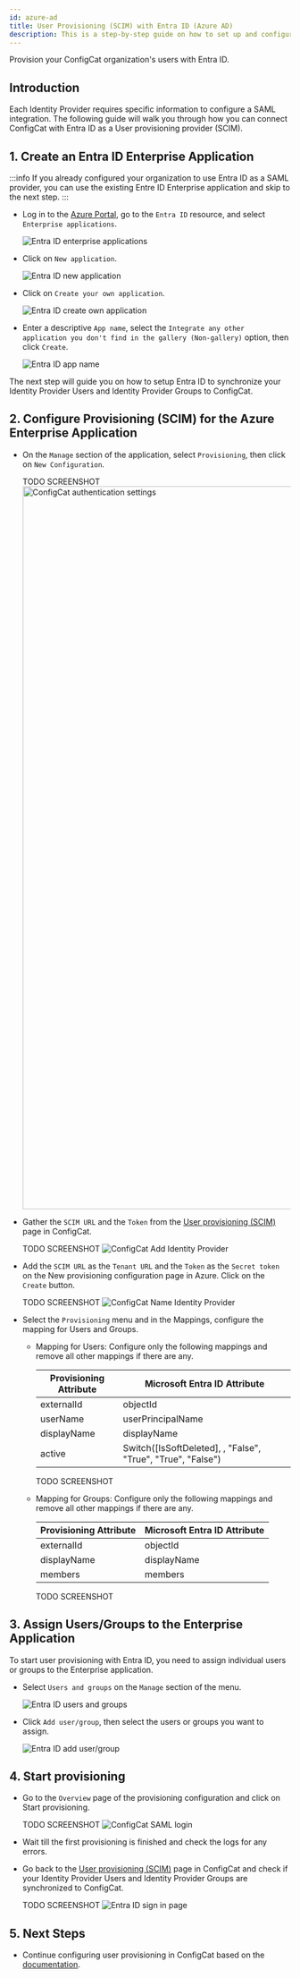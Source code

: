 ```yaml
---
id: azure-ad
title: User Provisioning (SCIM) with Entra ID (Azure AD) 
description: This is a step-by-step guide on how to set up and configure Entra ID (Azure AD) as a User provisioning (SCIM) provider for your organization.
---
```



Provision your ConfigCat organization's users with Entra ID.

## Introduction

Each Identity Provider requires specific information to configure a SAML integration. The following guide will walk you through how you can connect ConfigCat with Entra ID as a User provisioning provider (SCIM).

## 1. Create an Entra ID Enterprise Application

:::info
If you already configured your organization to use Entra ID as a SAML provider, you can use the existing Entre ID Enterprise application and skip to the next step.
:::

- Log in to the <a href="https://portal.azure.com/" target="_blank">Azure Portal</a>, go to the `Entra ID` resource, and select `Enterprise applications`.

  <img className="bordered-img" src="/docs/assets/saml/azure-ad/eapplications.png" alt="Entra ID enterprise applications"/>

- Click on `New application`.

  <img className="bordered-img" src="/docs/assets/saml/azure-ad/new_app.png" alt="Entra ID new application"/>

- Click on `Create your own application`.

  <img className="bordered-img" src="/docs/assets/saml/azure-ad/create_app.png" alt="Entra ID create own application"/>

- Enter a descriptive `App name`, select the `Integrate any other application you don't find in the gallery (Non-gallery)` option, then click `Create`.

  <img className="bordered-img" src="/docs/assets/saml/azure-ad/app_name.png" alt="Entra ID app name"/>

The next step will guide you on how to setup Entra ID to synchronize your Identity Provider Users and Identity Provider Groups to ConfigCat.

## 2. Configure Provisioning (SCIM) for the Azure Enterprise Application

- On the `Manage` section of the application, select `Provisioning`, then click on  `New Configuration`.

  TODO SCREENSHOT
  <img className="bordered-img" src="/docs/assets/saml/dashboard/authentication.png" width="1293" alt="ConfigCat authentication settings"/>

- Gather the `SCIM URL` and the `Token` from the [User provisioning (SCIM)](https://app.configcat.com/organization/user-provisioning/) page in ConfigCat.

  TODO SCREENSHOT
  <img className="bordered-img" src="/docs/assets/saml/dashboard/add_idp.png" alt="ConfigCat Add Identity Provider" />

- Add the `SCIM URL` as the `Tenant URL` and the `Token` as the `Secret token` on the New provisioning configuration page in Azure. Click on the `Create` button.

  TODO SCREENSHOT
  <img className="bordered-img" src="/docs/assets/saml/dashboard/aad_name.png" alt="ConfigCat Name Identity Provider" />

- Select the `Provisioning` menu and in the Mappings, configure the mapping for Users and Groups.
  - Mapping for Users:
    Configure only the following mappings and remove all other mappings if there are any.
    
    | Provisioning Attribute  | Microsoft Entra ID Attribute                                |
    | ----------------------- | ----------------------------------------------------------- | 
    | externalId              | objectId                                                    |
    | userName                | userPrincipalName                                           |
    | displayName             | displayName                                                 |
    | active                  | Switch([IsSoftDeleted], , "False", "True", "True", "False") |
  
    TODO SCREENSHOT
  - Mapping for Groups:
    Configure only the following mappings and remove all other mappings if there are any.
    
    | Provisioning Attribute  | Microsoft Entra ID Attribute |
    | ----------------------- | ---------------------------- | 
    | externalId              | objectId                     |
    | displayName             | displayName                  |
    | members                 | members                      |

    TODO SCREENSHOT

## 3. Assign Users/Groups to the Enterprise Application

To start user provisioning with Entra ID, you need to assign individual users or groups to the Enterprise application.

- Select `Users and groups` on the `Manage` section of the menu.

  <img className="bordered-img" src="/docs/assets/saml/azure-ad/users_groups.png" alt="Entra ID users and groups" />

- Click `Add user/group`, then select the users or groups you want to assign.

  <img className="bordered-img" src="/docs/assets/saml/azure-ad/add_users.png" alt="Entra ID add user/group" />

## 4. Start provisioning

- Go to the `Overview` page of the provisioning configuration and click on Start provisioning.

  TODO SCREENSHOT
  <img className="bordered-img" src="/docs/assets/saml/dashboard/saml_login.png" alt="ConfigCat SAML login"  />

- Wait till the first provisioning is finished and check the logs for any errors.

- Go back to the [User provisioning (SCIM)](https://app.configcat.com/organization/user-provisioning/) page in ConfigCat and check if your Identity Provider Users and Identity Provider Groups are synchronized to ConfigCat.

  TODO SCREENSHOT
  <img className="bordered-img" src="/docs/assets/saml/azure-ad/login.png" alt="Entra ID sign in page" />

## 5. Next Steps

- Continue configuring user provisioning in ConfigCat based on the [documentation](../overview.mdx).

